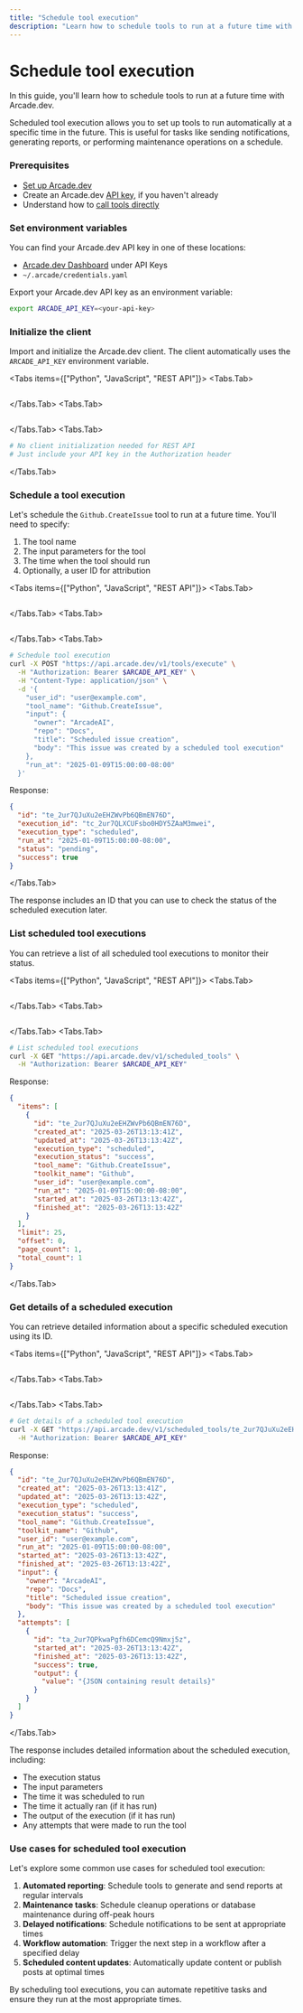 ```yaml
---
title: "Schedule tool execution"
description: "Learn how to schedule tools to run at a future time with Arcade.dev"
---
```



# Schedule tool execution

In this guide, you'll learn how to schedule tools to run at a future time with Arcade.dev.

Scheduled tool execution allows you to set up tools to run automatically at a specific time in the future. This is useful for tasks like sending notifications, generating reports, or performing maintenance operations on a schedule.

<Steps>

### Prerequisites

- [Set up Arcade.dev](/home/quickstart)
- Create an Arcade.dev [API key](/home/api-keys), if you haven't already
- Understand how to [call tools directly](/home/use-tools/call-tools-directly)

### Set environment variables

You can find your Arcade.dev API key in one of these locations:

- [Arcade.dev Dashboard](https://api.arcade.dev/dashboard/api-keys) under API Keys
- `~/.arcade/credentials.yaml`

Export your Arcade.dev API key as an environment variable:
```bash
export ARCADE_API_KEY=<your-api-key>
```

### Initialize the client

Import and initialize the Arcade.dev client. The client automatically uses the `ARCADE_API_KEY` environment variable.

<Tabs items={["Python", "JavaScript", "REST API"]}>
<Tabs.Tab>
```python file=<rootDir>/examples/code/home/use-tools/schedule-tool-execution/schedule_tool.py#L1-L3
```
</Tabs.Tab>
<Tabs.Tab>
```js file=<rootDir>/examples/code/home/use-tools/schedule-tool-execution/schedule_tool.js#L1-L3
```
</Tabs.Tab>
<Tabs.Tab>
```bash
# No client initialization needed for REST API
# Just include your API key in the Authorization header
```
</Tabs.Tab>
</Tabs>

### Schedule a tool execution

Let's schedule the `Github.CreateIssue` tool to run at a future time. You'll need to specify:

1. The tool name
2. The input parameters for the tool
3. The time when the tool should run
4. Optionally, a user ID for attribution

<Tabs items={["Python", "JavaScript", "REST API"]}>
<Tabs.Tab>
```python file=<rootDir>/examples/code/home/use-tools/schedule-tool-execution/schedule_tool.py#L5-L19
```
</Tabs.Tab>
<Tabs.Tab>
```js file=<rootDir>/examples/code/home/use-tools/schedule-tool-execution/schedule_tool.js#L5-L19
```
</Tabs.Tab>
<Tabs.Tab>
```bash
# Schedule tool execution
curl -X POST "https://api.arcade.dev/v1/tools/execute" \
  -H "Authorization: Bearer $ARCADE_API_KEY" \
  -H "Content-Type: application/json" \
  -d '{
    "user_id": "user@example.com",
    "tool_name": "Github.CreateIssue",
    "input": {
      "owner": "ArcadeAI",
      "repo": "Docs",
      "title": "Scheduled issue creation",
      "body": "This issue was created by a scheduled tool execution"
    },
    "run_at": "2025-01-09T15:00:00-08:00"
  }'
```

Response:
```json
{
  "id": "te_2ur7QJuXu2eEHZWvPb6QBmEN76D",
  "execution_id": "tc_2ur7QLXCUFsbo0HDY5ZAaM3mwei",
  "execution_type": "scheduled",
  "run_at": "2025-01-09T15:00:00-08:00",
  "status": "pending",
  "success": true
}
```
</Tabs.Tab>
</Tabs>

The response includes an ID that you can use to check the status of the scheduled execution later.

### List scheduled tool executions

You can retrieve a list of all scheduled tool executions to monitor their status.

<Tabs items={["Python", "JavaScript", "REST API"]}>
<Tabs.Tab>
```python file=<rootDir>/examples/code/home/use-tools/schedule-tool-execution/schedule_tool.py#L21-L23
```
</Tabs.Tab>
<Tabs.Tab>
```js file=<rootDir>/examples/code/home/use-tools/schedule-tool-execution/schedule_tool.js#L21-L23
```
</Tabs.Tab>
<Tabs.Tab>
```bash
# List scheduled tool executions
curl -X GET "https://api.arcade.dev/v1/scheduled_tools" \
  -H "Authorization: Bearer $ARCADE_API_KEY"
```

Response:
```json
{
  "items": [
    {
      "id": "te_2ur7QJuXu2eEHZWvPb6QBmEN76D",
      "created_at": "2025-03-26T13:13:41Z",
      "updated_at": "2025-03-26T13:13:42Z",
      "execution_type": "scheduled",
      "execution_status": "success",
      "tool_name": "Github.CreateIssue",
      "toolkit_name": "Github",
      "user_id": "user@example.com",
      "run_at": "2025-01-09T15:00:00-08:00",
      "started_at": "2025-03-26T13:13:42Z",
      "finished_at": "2025-03-26T13:13:42Z"
    }
  ],
  "limit": 25,
  "offset": 0,
  "page_count": 1,
  "total_count": 1
}
```
</Tabs.Tab>
</Tabs>

### Get details of a scheduled execution

You can retrieve detailed information about a specific scheduled execution using its ID.

<Tabs items={["Python", "JavaScript", "REST API"]}>
<Tabs.Tab>
```python file=<rootDir>/examples/code/home/use-tools/schedule-tool-execution/schedule_tool.py#L25-L34
```
</Tabs.Tab>
<Tabs.Tab>
```js file=<rootDir>/examples/code/home/use-tools/schedule-tool-execution/schedule_tool.js#L25-L36
```
</Tabs.Tab>
<Tabs.Tab>
```bash
# Get details of a scheduled tool execution
curl -X GET "https://api.arcade.dev/v1/scheduled_tools/te_2ur7QJuXu2eEHZWvPb6QBmEN76D" \
  -H "Authorization: Bearer $ARCADE_API_KEY"
```

Response:
```json
{
  "id": "te_2ur7QJuXu2eEHZWvPb6QBmEN76D",
  "created_at": "2025-03-26T13:13:41Z",
  "updated_at": "2025-03-26T13:13:42Z",
  "execution_type": "scheduled",
  "execution_status": "success",
  "tool_name": "Github.CreateIssue",
  "toolkit_name": "Github",
  "user_id": "user@example.com",
  "run_at": "2025-01-09T15:00:00-08:00",
  "started_at": "2025-03-26T13:13:42Z",
  "finished_at": "2025-03-26T13:13:42Z",
  "input": {
    "owner": "ArcadeAI",
    "repo": "Docs",
    "title": "Scheduled issue creation",
    "body": "This issue was created by a scheduled tool execution"
  },
  "attempts": [
    {
      "id": "ta_2ur7QPkwaPgfh6DCemcQ9Nmxj5z",
      "started_at": "2025-03-26T13:13:42Z",
      "finished_at": "2025-03-26T13:13:42Z",
      "success": true,
      "output": {
        "value": "{JSON containing result details}"
      }
    }
  ]
}
```
</Tabs.Tab>
</Tabs>

The response includes detailed information about the scheduled execution, including:

- The execution status
- The input parameters
- The time it was scheduled to run
- The time it actually ran (if it has run)
- The output of the execution (if it has run)
- Any attempts that were made to run the tool

### Use cases for scheduled tool execution

Let's explore some common use cases for scheduled tool execution:

1. **Automated reporting**: Schedule tools to generate and send reports at regular intervals
2. **Maintenance tasks**: Schedule cleanup operations or database maintenance during off-peak hours
3. **Delayed notifications**: Schedule notifications to be sent at appropriate times
4. **Workflow automation**: Trigger the next step in a workflow after a specified delay
5. **Scheduled content updates**: Automatically update content or publish posts at optimal times

By scheduling tool executions, you can automate repetitive tasks and ensure they run at the most appropriate times.

</Steps>